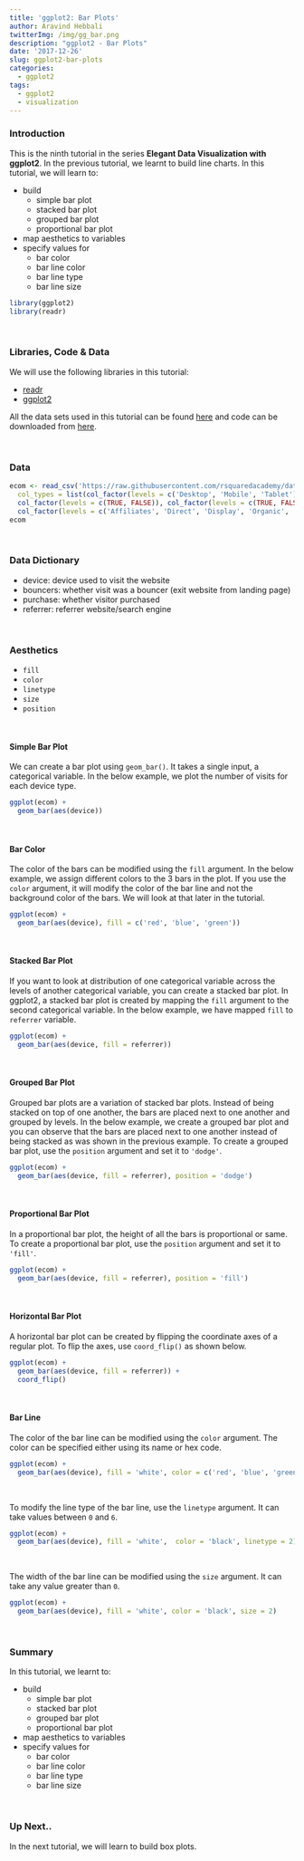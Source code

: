 ```yaml
---
title: 'ggplot2: Bar Plots'
author: Aravind Hebbali
twitterImg: /img/gg_bar.png
description: "ggplot2 - Bar Plots"
date: '2017-12-26'
slug: ggplot2-bar-plots
categories:
  - ggplot2
tags:
  - ggplot2
  - visualization
---
```


### Introduction

This is the ninth tutorial in the series **Elegant Data Visualization with 
ggplot2**. In the previous tutorial, we learnt to build line charts. In this tutorial, 
we will learn to:

- build 
    - simple bar plot
    - stacked bar plot
    - grouped bar plot
    - proportional bar plot
- map aesthetics to variables
- specify values for 
    - bar color
    - bar line color
    - bar line type
    - bar line size

```r
library(ggplot2)
library(readr)
```

<br>

### Libraries, Code & Data

We will use the following libraries in this tutorial:

- [readr](https://readr.tidyverse.org/)
- [ggplot2](https://ggplot2.tidyverse.org/)

All the data sets used in this tutorial can be found [here](https://github.com/rsquaredacademy/datasets)
and code can be downloaded from [here](https://gist.github.com/rsquaredacademy/096329693fa1f9313771d4e259cce1ec).

<br>

### Data

```r
ecom <- read_csv('https://raw.githubusercontent.com/rsquaredacademy/datasets/master/ecom.csv',
  col_types = list(col_factor(levels = c('Desktop', 'Mobile', 'Tablet')), 
  col_factor(levels = c(TRUE, FALSE)), col_factor(levels = c(TRUE, FALSE)), 
  col_factor(levels = c('Affiliates', 'Direct', 'Display', 'Organic', 'Paid', 'Referral', 'Social'))))
ecom
```

<br>

### Data Dictionary

- device: device used to visit the website
- bouncers: whether visit was a bouncer (exit website from landing page)
- purchase: whether visitor purchased
- referrer: referrer website/search engine

<br>

### Aesthetics

- `fill`
- `color`
- `linetype`
- `size`
- `position`

<br>

#### Simple Bar Plot

We can create a bar plot using `geom_bar()`. It takes a single input, a 
categorical variable. In the below example, we plot the number of visits for 
each device type. 

```r
ggplot(ecom) +
  geom_bar(aes(device))
```

<br>

#### Bar Color

The color of the bars can be modified using the `fill` argument. In the below
example, we assign different colors to the 3 bars in the plot. If you use the
`color` argument, it will modify the color of the bar line and not the 
background color of the bars. We will look at that later in the tutorial.

```r
ggplot(ecom) +
  geom_bar(aes(device), fill = c('red', 'blue', 'green'))
```

<br>

#### Stacked Bar Plot

If you want to look at distribution of one categorical variable across the 
levels of another categorical variable, you can create a stacked bar plot. In
ggplot2, a stacked bar plot is created by mapping the `fill` argument to the
second categorical variable. In the below example, we have mapped `fill` to 
`referrer` variable. 

```r
ggplot(ecom) +
  geom_bar(aes(device, fill = referrer))
```

<br>

#### Grouped Bar Plot

Grouped bar plots are a variation of stacked bar plots. Instead of being 
stacked on top of one another, the bars are placed next to one another and 
grouped by levels. In the below example, we create a grouped bar plot and you
can observe that the bars are placed next to one another instead of being 
stacked as was shown in the previous example. To create a grouped bar plot,
use the `position` argument and set it to `'dodge'`. 

```r
ggplot(ecom) +
  geom_bar(aes(device, fill = referrer), position = 'dodge')
```

<br>

#### Proportional Bar Plot

In a proportional bar plot, the height of all the bars is proportional or same. 
To create a proportional bar plot, use the `position` argument and set it to 
`'fill'`.

```r
ggplot(ecom) +
  geom_bar(aes(device, fill = referrer), position = 'fill')
```

<br>

#### Horizontal Bar Plot

A horizontal bar plot can be created by flipping the coordinate axes of a 
regular plot. To flip the axes, use `coord_flip()` as shown below.

```r
ggplot(ecom) +
  geom_bar(aes(device, fill = referrer)) +
  coord_flip()
```

<br>

#### Bar Line 

The color of the bar line can be modified using the `color` argument. The color
can be specified either using its name or hex code.

```r
ggplot(ecom) +
  geom_bar(aes(device), fill = 'white', color = c('red', 'blue', 'green'))
```

<br>

To modify the line type of the bar line, use the `linetype` argument. It can 
take values between `0` and `6`.

```r
ggplot(ecom) +
  geom_bar(aes(device), fill = 'white',  color = 'black', linetype = 2)
```

<br>

The width of the bar line can be modified using the `size` argument. It can
take any value greater than `0`.

```r
ggplot(ecom) +
  geom_bar(aes(device), fill = 'white', color = 'black', size = 2)
```

<br>

### Summary

In this tutorial, we learnt to:

- build 
    - simple bar plot
    - stacked bar plot
    - grouped bar plot
    - proportional bar plot
- map aesthetics to variables
- specify values for 
    - bar color
    - bar line color
    - bar line type
    - bar line size

<br>

### Up Next..

In the next tutorial, we will learn to build box plots.

<br>